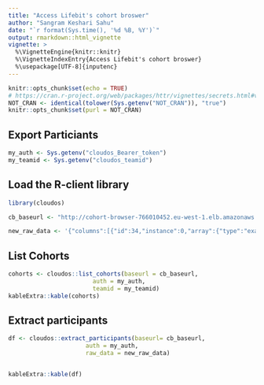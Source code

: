 ```yaml
---
title: "Access Lifebit's cohort broswer"
author: "Sangram Keshari Sahu"
date: "`r format(Sys.time(), '%d %B, %Y')`"
output: rmarkdown::html_vignette
vignette: >
  %\VignetteEngine{knitr::knitr}
  %\VignetteIndexEntry{Access Lifebit's cohort broswer}
  %\usepackage[UTF-8]{inputenc}
---
```


```r
knitr::opts_chunk$set(echo = TRUE)
# https://cran.r-project.org/web/packages/httr/vignettes/secrets.html#vignettes
NOT_CRAN <- identical(tolower(Sys.getenv("NOT_CRAN")), "true")
knitr::opts_chunk$set(purl = NOT_CRAN)
```

## Export Particiants 

```r
my_auth <- Sys.getenv("cloudos_Bearer_token")
my_teamid <- Sys.getenv("cloudos_teamid")
```

## Load the R-client library
```r
library(cloudos)

cb_baseurl <- "http://cohort-browser-766010452.eu-west-1.elb.amazonaws.com"

new_raw_data <- '{"columns":[{"id":34,"instance":0,"array":{"type":"exact","value":0}},{"id":31,"instance":0,"array":{"type":"exact","value":0}},{"id":52,"instance":0,"array":{"type":"exact","value":0}},{"id":5984,"instance":0,"array":{"type":"avg"}},{"id":5984,"instance":0,"array":{"type":"min"}},{"id":5984,"instance":0,"array":{"type":"max"}},{"id":20001,"instance":0,"array":{"type":"exact","value":0}}],"ids":["5f185b92bf92ed4d3be9637d","5edbdd689d700db709af0c2f","5f185b91bf92ed4d3be9587e","5f185b91bf92ed4d3be95984","5edbdd689d700db709af0c3e","5edbdd689d700db709af0c2b","5edbdd689d700db709af0c2d","5f185b93bf92ed4d3be982e9","5edbdd689d700db709af0c2a","5edbdd689d700db709af0c4d"],"type":"csv","baseURL":"http://cohort-browser-766010452.eu-west-1.elb.amazonaws.com"}'
```

## List Cohorts

```r
cohorts <- cloudos::list_cohorts(baseurl = cb_baseurl,
                        auth = my_auth,
                        teamid = my_teamid)
kableExtra::kable(cohorts)
```

## Extract participants

```r
df <- cloudos::extract_participants(baseurl= cb_baseurl, 
                      auth = my_auth,
                      raw_data = new_raw_data)


kableExtra::kable(df)
```
